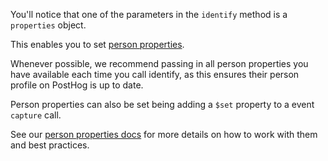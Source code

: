 You'll notice that one of the parameters in the `identify` method is a `properties` object. 

This enables you to set [person properties](/docs/product-analytics/person-properties). 

Whenever possible, we recommend passing in all person properties you have available each time you call identify, as this ensures their person profile on PostHog is up to date.

Person properties can also be set being adding a `$set` property to a event `capture` call. 

See our [person properties docs](/docs/product-analytics/person-properties) for more details on how to work with them and best practices.